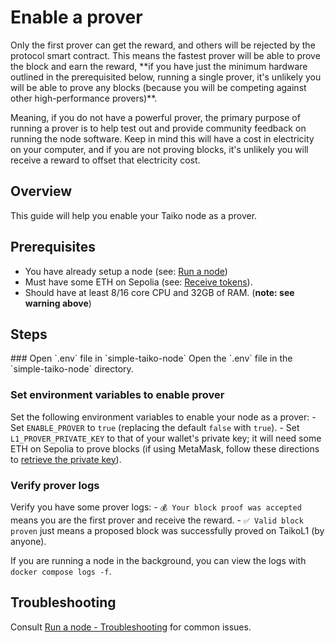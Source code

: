 
# Enable a prover

<Callout>
 Only the first prover can get the reward, and others will be rejected by the protocol smart contract. This means the fastest prover will be able to prove the block and earn the reward, **if you have just the minimum hardware outlined in the prerequisited below, running a single prover, it's unlikely you will be able to prove any blocks (because you will be competing against other high-performance provers)**.

Meaning, if you do not have a powerful prover, the primary purpose of running a prover is to help test out and provide community feedback on running the node software. Keep in mind this will have a cost in electricity on your computer, and if you are not proving blocks, it's unlikely you will receive a reward to offset that electricity cost.
</Callout>

## Overview

This guide will help you enable your Taiko node as a prover.

## Prerequisites
- You have already setup a node (see: [Run a node](/docs/guides/run-a-node))
- Must have some ETH on Sepolia (see: [Receive tokens](/docs/guides/receive-tokens)).
- Should have at least 8/16 core CPU and 32GB of RAM. (**note: see warning above**)


## Steps

<Steps>
### Open `.env` file in `simple-taiko-node`
Open the `.env` file in the `simple-taiko-node` directory.

### Set environment variables to enable prover
Set the following environment variables to enable your node as a prover: 
    - Set `ENABLE_PROVER` to `true` (replacing the default `false` with `true`). 
    - Set `L1_PROVER_PRIVATE_KEY` to that of your wallet's private key; it will need some ETH on Sepolia to prove blocks (if using MetaMask, follow these directions to [retrieve the private key](https://metamask.zendesk.com/hc/en-us/articles/360015289632-How-to-export-an-account-s-private-key)).

### Verify prover logs
Verify you have some prover logs:
    - `💰 Your block proof was accepted` means you are the first prover and receive the reward.
    - `✅ Valid block proven` just means a proposed block was successfully proved on TaikoL1 (by anyone).

If you are running a node in the background, you can view the logs with `docker compose logs -f`.
</Steps>

## Troubleshooting
Consult [Run a node - Troubleshooting](/docs/guides/run-a-node#troubleshooting) for common issues.
